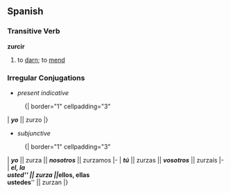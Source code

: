 == Spanish ==
=== Transitive Verb ===
'''zurcir'''
# to [[darn]]; to [[mend]]

=== Irregular Conjugations ===
*''present indicative''
:{| border="1" cellpadding="3"
| '''''yo''''' || zurzo 
|}
*''subjunctive''
:{| border="1" cellpadding="3"
| '''''yo''''' || zurza || '''''nosotros''''' || zurzamos
|- 
| '''''tú''''' || zurzas || '''''vosotros''''' || zurzaís
|-
| '''''el, la <br> usted''''' || zurza || '''''ellos, ellas <br> ustedes''''' || zurzan
|}